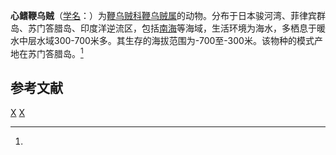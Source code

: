 {{Speciesbox
| taxon = Mastigoteuthis cordiformis
| image = Idioteuthis cordiformis.jpg
| binomial_authority = (Chun, 1908)<ref name='id10870'>{{cite web| url =http://www.bioinfo.cn/db05/BjdwSpecies.php?action=view&id=10870| title =心鳍鞭乌贼| work =《中国动物物种编目数据库》| publisher =中国科学院微生物研究所| author =中国科学院动物研究所| accessdate =2009-04-28| deadurl =yes| archiveurl =https://web.archive.org/web/20160305060502/http://www.bioinfo.cn/db05/BjdwSpecies.php?action=view&id=10870| archivedate =2016-03-05}}</ref>
}}

'''心鳍鞭乌贼'''（[[学名|学名]]：{{lang|la|''Mastigoteuthis cordiformis''}}）为[[鞭乌贼科|鞭乌贼科]][[鞭乌贼属|鞭乌贼属]]的动物。分布于日本骏河湾、菲律宾群岛、苏门答腊岛、印度洋逆流区，包括[[南海|南海]]等海域，生活环境为海水，多栖息于暖水中层水域300-700米多。其生存的海拔范围为-700至-300米。该物种的模式产地在苏门答腊岛。<ref name='id10870'/>

== 参考文献 ==
{{reflist}}

{{章魚小作品}}

{{Taxonbar}}
[[Category:1908年描述的动物|X]]
[[Category:鞭乌贼属|X]]